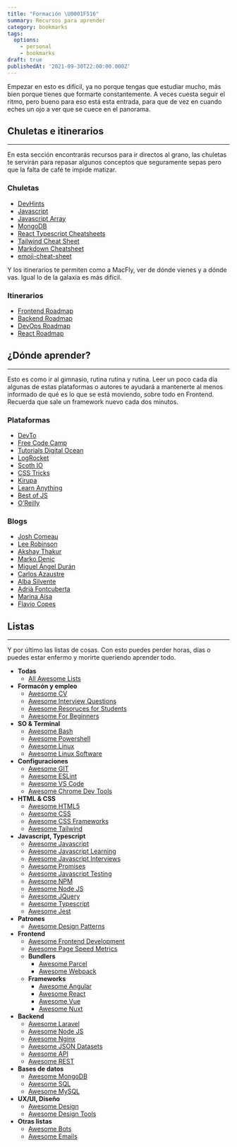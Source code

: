 ```yaml
---
title: "Formación \U0001F516"
summary: Recursos para aprender
category: bookmarks
tags:
  options:
    - personal
    - bookmarks
draft: true
publishedAt: '2021-09-30T22:00:00.000Z'
---
```


Empezar en esto es difícil, ya no porque tengas que estudiar mucho, más bien porque tienes que formarte constantemente. A veces cuesta seguir el ritmo, pero bueno para eso está esta entrada, para que de vez en cuando eches un ojo a ver que se cuece en el panorama.

## Chuletas e itinerarios

***

En esta sección encontrarás recursos para ir directos al grano, las chuletas te servirán para repasar algunos conceptos que seguramente sepas pero que la falta de café te impide matizar.

### Chuletas

* [DevHints](https://devhints.io/ "")
* [Javascript](/blog/chuletas/javascript "")
* [Javascript Array](/blog/chuletas/javascript-array "")
* [MongoDB](/blog/chuletas/mongo "")
* [React Typescript Cheatsheets](https://react-typescript-cheatsheet.netlify.app/ "")
* [Tailwind Cheat Sheet](https://nerdcave.com/tailwind-cheat-sheet "")
* [Markdown Cheatsheet](https://github.com/adam-p/markdown-here/wiki/Markdown-Cheatsheet "")
* [emoji-cheat-sheet](https://github.com/ikatyang/emoji-cheat-sheet "")

Y los itinerarios te permiten como a MacFly, ver de dónde vienes y a dónde vas. Igual lo de la galaxia es más difícil.

### Itinerarios

* [Frontend Roadmap](https://roadmap.sh/frontend "")
* [Backend Roadmap](https://roadmap.sh/backend "")
* [DevOps Roadmap](https://roadmap.sh/devops "")
* [React Roadmap](https://roadmap.sh/react "")

## ¿Dónde aprender?

***

Esto es como ir al gimnasio, rutina rutina y rutina. Leer un poco cada día algunas de estas plataformas o autores te ayudará a mantenerte al menos informado de qué es lo que se está moviendo, sobre todo en Frontend. Recuerda que sale un framework nuevo cada dos minutos.

### Plataformas

* [DevTo](https://dev.to/ "")
* [Free Code Camp](https://www.freecodecamp.org/news/tag/web-development/ "")
* [Tutorials Digital Ocean](https://www.digitalocean.com/community/tutorials "")
* [LogRocket](https://blog.logrocket.com/ "")
* [Scoth IO](https://scotch.io/ "")
* [CSS Tricks](https://css-tricks.com/ "")
* [Kirupa](https://www.kirupa.com/ "")
* [Learn Anything](https://learn-anything.xyz/ "")
* [Best of JS](https://bestofjs.org/ "")
* [O’Reilly](https://learning.oreilly.com/home/ "")

### Blogs

* [Josh Comeau](https://www.joshwcomeau.com/ "")
* [Lee Robinson](https://leerob.io/blog "")
* [Akshay Thakur](https://www.akshay.rocks/ "")
* [Marko Denic](https://markodenic.com/blog/ "")
* [Miguel Ángel Durán](https://midu.dev/ "")
* [Carlos Azaustre](https://carlosazaustre.es/ "")
* [Alba Silvente](https://www.dawntraoz.com/ "")
* [Adrià Fontcuberta](https://afontcu.dev/ "")
* [Marina Aísa](https://marinaaisa.com/es/ "")
* [Flavio Copes](https://flaviocopes.com/ "")

## Listas

***

Y por último las listas de cosas. Con esto puedes perder horas, días o puedes estar enfermo y morirte queriendo aprender todo.

* **Todas**
  * [All Awesome Lists](https://github.com/sindresorhus/awesome "")
* **Formacón y empleo**
  * [Awesome CV](https://github.com/posquit0/Awesome-CV "")
  * [Awesome Interview Questions](https://github.com/MaximAbramchuck/awesome-interview-questions "")
  * [Awesome Resoruces for Students](https://github.com/dipakkr/A-to-Z-Resources-for-Students "")
  * [Awesome For Beginners](https://github.com/MunGell/awesome-for-beginners "")
* **SO & Terminal**
  * [Awesome Bash](https://github.com/awesome-lists/awesome-bash "")
  * [Awesome Powershell](https://github.com/janikvonrotz/awesome-powershell "")
  * [Awesome Linux](https://github.com/aleksandar-todorovic/awesome-linux "")
  * [Awesome Linux Software](https://github.com/luong-komorebi/Awesome-Linux-Software "")
* **Configuraciones**
  * [Awesome GIT](https://github.com/dictcp/awesome-git "")
  * [Awesome ESLint](https://github.com/dustinspecker/awesome-eslint "")
  * [Awesome VS Code](https://github.com/viatsko/awesome-vscode "")
  * [Awesome Chrome Dev Tools](https://github.com/ChromeDevTools/awesome-chrome-devtools "")
* **HTML & CSS**
  * [Awesome HTML5](https://github.com/diegocard/awesome-html5 "")
  * [Awesome CSS](https://github.com/awesome-css-group/awesome-css "")
  * [Awesome CSS Frameworks](https://github.com/troxler/awesome-css-frameworks "")
  * [Awesome Tailwind](https://github.com/aniftyco/awesome-tailwindcss "")
* **Javascript, Typescript**
  * [Awesome Javascript](https://github.com/sorrycc/awesome-javascript "")
  * [Awesome Javascript Learning](https://github.com/micromata/awesome-javascript-learning "")
  * [Awesome Javascript Interviews](https://github.com/rohan-paul/Awesome-JavaScript-Interviews "")
  * [Awesome Promises](https://github.com/wbinnssmith/awesome-promises "")
  * [Awesome Javascript Testing](https://github.com/MarcL/awesome-javascript-testing "")
  * [Awesome NPM](https://github.com/sindresorhus/awesome-npm "")
  * [Awesome Node JS](https://github.com/sindresorhus/awesome-nodejs "")
  * [Awesome JQuery](https://github.com/petk/awesome-jquery "")
  * [Awesome Typescript](https://github.com/dzharii/awesome-typescript "")
  * [Awesome Jest](https://github.com/jest-community/awesome-jest "")
* **Patrones**
  * [Awesome Design Patterns](https://github.com/DovAmir/awesome-design-patterns "")
* **Frontend**
  * [Awesome Frontend Development](https://github.com/dypsilon/frontend-dev-bookmarks "")
  * [Awesome Page Speed Metrics](https://github.com/csabapalfi/awesome-pagespeed-metrics "")
  * **Bundlers**
    * [Awesome Parcel](https://github.com/parcel-bundler/awesome-parcel "")
    * [Awesome Webpack](https://github.com/webpack-contrib/awesome-webpack "")
  * **Frameworks**
    * [Awesome Angular](https://github.com/PatrickJS/awesome-angular "")
    * [Awesome React](https://github.com/enaqx/awesome-react "")
    * [Awesome Vue](https://github.com/vuejs/awesome-vue "")
    * [Awesome Nuxt](https://github.com/nuxt-community/awesome-nuxt "")
* **Backend**
  * [Awesome Laravel](https://github.com/chiraggude/awesome-laravel "")
  * [Awesome Node JS](https://github.com/sindresorhus/awesome-nodejs "")
  * [Awesome Nginx](https://github.com/fcambus/nginx-resources "")
  * [Awesome JSON Datasets](https://github.com/jdorfman/awesome-json-datasets "")
  * [Awesome API](https://github.com/TonnyL/Awesome_APIs "")
  * [Awesome REST](https://github.com/marmelab/awesome-rest "")
* **Bases de datos**
  * [Awesome MongoDB](https://github.com/ramnes/awesome-mongodb "")
  * [Awesome SQL](https://github.com/danhuss/awesome-sql "")
  * [Awesome MySQL](https://github.com/shlomi-noach/awesome-mysql "")
* **UX/UI, Diseño**
  * [Awesome Design](https://github.com/gztchan/awesome-design "")
  * [Awesome Design Tools](https://github.com/goabstract/Awesome-Design-Tools "")
* **Otras listas**
  * [Awesome Bots](https://github.com/invocable/awesome-bots "")
  * [Awesome Emails](https://github.com/jonathandion/awesome-emails "")
